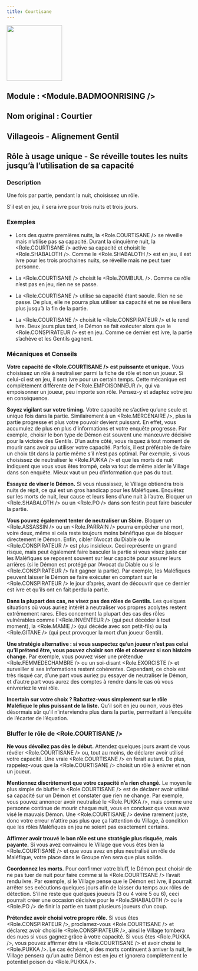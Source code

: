 ```yaml
---
title: Courtisane
---
```



<img src='/img/blood-on-the-clocktower/roles/courtisane.png' height='150' />


## Module : <Module.BADMOONRISING />

## Nom original : Courtier

## Villageois - Alignement Gentil

## Rôle à usage unique - Se réveille toutes les nuits jusqu’à l’utilisation de sa capacité

### Description

Une fois par partie, pendant la nuit, choisissez un rôle.

S’il est en jeu, il sera ivre pour trois nuits et trois jours.

### Exemples

- Lors des quatre premières nuits, la <Role.COURTISANE /> se réveille mais n’utilise pas sa capacité. Durant la cinquième nuit, la <Role.COURTISANE /> active sa capacité et choisit le <Role.SHABALOTH />. Comme le <Role.SHABALOTH /> est en jeu, il est ivre pour les trois prochaines nuits, se réveille mais ne peut tuer personne.

- La <Role.COURTISANE /> choisit le <Role.ZOMBUUL />. Comme ce rôle n’est pas en jeu, rien ne se passe.

- La <Role.COURTISANE /> utilise sa capacité étant saoule. Rien ne se passe. De plus, elle ne pourra plus utiliser sa capacité et ne se réveillera plus jusqu’à la fin de la partie.

- La <Role.COURTISANE /> choisit le <Role.CONSPIRATEUR /> et le rend ivre. Deux jours plus tard, le Démon se fait exécuter alors que le <Role.CONSPIRATEUR /> est en jeu. Comme ce dernier est ivre, la partie s’achève et les Gentils gagnent.

### Mécaniques et Conseils

**Votre capacité de <Role.COURTISANE /> est puissante et unique.** Vous choisissez un rôle à neutraliser parmi la fiche de rôle et non un joueur. Si celui-ci est en jeu, il sera ivre pour un certain temps. Cette mécanique est complètement différente de l’<Role.EMPOISONNEUR />, qui va empoisonner un joueur, peu importe son rôle. Pensez-y et adaptez votre jeu en conséquence.

**Soyez vigilant sur votre timing.** Votre capacité ne s’active qu’une seule et unique fois dans la partie. Similairement à un <Role.MERCENAIRE />, plus la partie progresse et plus votre pouvoir devient puissant. En effet, vous accumulez de plus en plus d'informations et votre enquête progresse. Par exemple, choisir le bon type de Démon est souvent une manœuvre décisive pour la victoire des Gentils. D’un autre côté, vous risquez à tout moment de mourir sans avoir pu utiliser votre capacité. Parfois, il est préférable de faire un choix tôt dans la partie même s’il n’est pas optimal. Par exemple, si vous choisissez de neutraliser le <Role.PUKKA /> et que les morts de nuit indiquent que vous vous êtes trompé, cela va tout de même aider le Village dans son enquête. Mieux vaut un peu d’information que pas du tout.

**Essayez de viser le Démon.** Si vous réussissez, le Village obtiendra trois nuits de répit, ce qui est un gros handicap pour les Maléfiques. Enquêtez sur les morts de nuit, leur cause et leurs liens d’une nuit à l’autre. Bloquer un <Role.SHABALOTH /> ou un <Role.PO /> dans son festin peut faire basculer la partie.

**Vous pouvez également tenter de neutraliser un Sbire.** Bloquer un <Role.ASSASSIN /> ou un <Role.PARRAIN /> pourra empêcher une mort, voire deux, même si cela reste toujours moins bénéfique que de bloquer directement le Démon. Enfin, cibler l’Avocat du Diable ou le <Role.CONSPIRATEUR /> est plus insidieux. Ceci représente un grand risque, mais peut également faire basculer la partie si vous visez juste car les Maléfiques se reposent souvent sur leur capacité pour assurer leurs arrières (si le Démon est protégé par l’Avocat du Diable ou si le <Role.CONSPIRATEUR /> fait gagner la partie). Par exemple, les Maléfiques peuvent laisser le Démon se faire exécuter en comptant sur le <Role.CONSPIRATEUR /> le jour d’après, avant de découvrir que ce dernier est ivre et qu’ils ont en fait perdu la partie.

**Dans la plupart des cas, ne visez pas des rôles de Gentils.** Les quelques situations où vous auriez intérêt à neutraliser vos propres acolytes restent extrêmement rares. Elles concernent la plupart des cas des rôles vulnérables comme l'<Role.INVENTEUR /> (qui peut décéder à tout moment), la <Role.MAMIE /> (qui décède avec son petit-fils) ou la <Role.GITANE /> (qui peut provoquer la mort d’un joueur Gentil).

**Une stratégie alternative : si vous suspectez qu’un joueur n’est pas celui qu’il prétend être, vous pouvez choisir son rôle et observez si son histoire change.** Par exemple, vous pouvez viser une prétendue <Role.FEMMEDECHAMBRE /> ou un soi-disant <Role.EXORCISTE /> et surveiller si ses informations restent cohérentes. Cependant, ce choix est très risqué car, d’une part vous auriez pu essayer de neutraliser le Démon, et d’autre part vous aurez des comptes à rendre dans le cas où vous enivreriez le vrai rôle.

**Incertain sur votre choix ? Rabattez-vous simplement sur le rôle Maléfique le plus puissant de la liste.** Qu’il soit en jeu ou non, vous êtes désormais sûr qu’il n’interviendra plus dans la partie, permettant à l’enquête de l’écarter de l’équation.

### Bluffer le rôle de <Role.COURTISANE />

**Ne vous dévoilez pas dès le début.** Attendez quelques jours avant de vous révéler <Role.COURTISANE /> ou, tout au moins, de déclarer avoir utilisé votre capacité. Une vraie <Role.COURTISANE /> en ferait autant. De plus, rappelez-vous que la <Role.COURTISANE /> choisit un rôle à enivrer et non un joueur.

**Mentionnez discrètement que votre capacité n’a rien changé.** Le moyen le plus simple de bluffer la <Role.COURTISANE /> est de déclarer avoir utilisé sa capacité sur un Démon et constater que rien ne change. Par exemple, vous pouvez annoncer avoir neutralisé le <Role.PUKKA />, mais comme une personne continue de mourir chaque nuit, vous en concluez que vous avez visé le mauvais Démon. Une <Role.COURTISANE /> devine rarement juste, donc votre erreur n'attire pas plus que ça l’attention du Village, à condition que les rôles Maléfiques en jeu ne soient pas exactement certains.

**Affirmer avoir trouvé le bon rôle est une stratégie plus risquée, mais payante.** Si vous avez convaincu le Village que vous êtes bien la <Role.COURTISANE /> et que vous avez en plus neutralisé un rôle de Maléfique, votre place dans le Groupe n’en sera que plus solide.

**Coordonnez les morts.** Pour confirmer votre bluff, le Démon peut choisir de ne pas tuer de nuit pour faire comme si la <Role.COURTISANE /> l’avait rendu ivre. Par exemple, si le Village pense que le Démon est ivre, il pourrait arrêter ses exécutions quelques jours afin de laisser du temps aux rôles de détection. S’il ne reste que quelques joueurs (3 ou 4 voire 5 ou 6), ceci pourrait créer une occasion décisive pour le <Role.SHABALOTH /> ou le <Role.PO /> de finir la partie en tuant plusieurs joueurs d’un coup.

**Prétendez avoir choisi votre propre rôle.** Si vous êtes <Role.CONSPIRATEUR />, proclamez-vous <Role.COURTISANE /> et déclarez avoir choisi le <Role.CONSPIRATEUR />, ainsi le Village tombera des nues si vous gagnez grâce à votre capacité. Si vous êtes <Role.PUKKA />, vous pouvez affirmer être la <Role.COURTISANE /> et avoir choisi le <Role.PUKKA />. Le cas échéant, si des morts continuent à arriver la nuit, le Village pensera qu’un autre Démon est en jeu et ignorera complètement le potentiel poison du <Role.PUKKA />.

